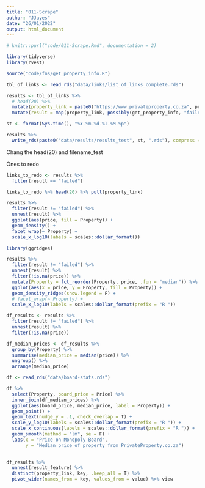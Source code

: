 ```yaml
---
title: "011-Scrape"
author: "JJayes"
date: "26/01/2022"
output: html_document
---
```


```r
# knitr::purl("code/011-Scrape.Rmd", documentation = 2)

library(tidyverse)
library(rvest)

source("code/fns/get_property_info.R")

tbl_of_links <- read_rds("data/links/list_of_links_complete.rds")

results <- tbl_of_links %>% 
  # head(20) %>% 
  mutate(property_link = paste0("https://www.privateproperty.co.za", property_link)) %>%
  mutate(result = map(property_link, possibly(get_property_info, "failed")))

st <- format(Sys.time(), "%Y-%m-%d-%I-%M-%p")

results %>% 
  write_rds(paste0("data/results/results_test", st, ".rds"), compress = "gz")
```

Chang the head(20) and filename_test

Ones to redo

```r
links_to_redo <- results %>% 
  filter(result == "failed")

links_to_redo %>% head(20) %>% pull(property_link)
```


```r
results %>% 
  filter(result != "failed") %>% 
  unnest(result) %>% 
  ggplot(aes(price, fill = Property)) +
  geom_density() +
  facet_wrap(~ Property) +
  scale_x_log10(labels = scales::dollar_format()) 
```


```r
library(ggridges)

results %>% 
  filter(result != "failed") %>% 
  unnest(result) %>% 
  filter(!is.na(price)) %>% 
  mutate(Property = fct_reorder(Property, price, .fun = "median")) %>% 
  ggplot(aes(x = price, y = Property, fill = Property)) +
  geom_density_ridges(show.legend = F) +
  # facet_wrap(~ Property) +
  scale_x_log10(labels = scales::dollar_format(prefix = "R ")) 

```



```r
df_results <- results %>% 
  filter(result != "failed") %>% 
  unnest(result) %>% 
  filter(!is.na(price))

df_median_prices <- df_results %>%
  group_by(Property) %>% 
  summarise(median_price = median(price)) %>% 
  ungroup() %>% 
  arrange(median_price)
```

```r
df <- read_rds("data/board-stats.rds")

df %>% 
  select(Property, board_price = Price) %>% 
  inner_join(df_median_prices) %>% 
  ggplot(aes(board_price, median_price, label = Property)) +
  geom_point() +
  geom_text(nudge_y = .1, check_overlap = T) +
  scale_y_log10(labels = scales::dollar_format(prefix = "R ")) +
  scale_x_continuous(labels = scales::dollar_format(prefix = "R ")) +
  geom_smooth(method = "lm", se = F) +
  labs(x = "Price on Monopoly Board",
       y = "Median price of property from PrivateProperty.co.za")
  
```


```r

df_results %>% 
  unnest(result_feature) %>% 
  distinct(property_link, key, .keep_all = T) %>% 
  pivot_wider(names_from = key, values_from = value) %>% view

```

